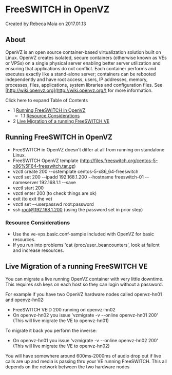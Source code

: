 
# FreeSWITCH in OpenVZ 

 Created by  Rebeca Maia on 2017.01.13

## About

OpenVZ is an open source container-based virtualization solution built on Linux. OpenVZ creates isolated, secure containers (otherwise known as VEs or VPSs) on a single physical server enabling better server utilization and ensuring that applications do not conflict. Each container performs and executes exactly like a stand-alone server; containers can be rebooted independently and have root access, users, IP addresses, memory, processes, files, applications, system libraries and configuration files. See [http://wiki.openvz.org](http://wiki.openvz.org/) for more information.

Click here to expand Table of Contents

* 1 [Running FreeSWITCH in OpenVZ](#-freeswitch--freeswitch-in-openvz-)  
   * 1.1 [Resource Considerations](#resource-considerations)
* 2 [Live Migration of a running FreeSWITCH VE](#live-migration-of-a-running-freeswitch-ve)

## Running FreeSWITCH in OpenVZ

* FreeSWITCH in OpenVZ doesn't differ at all from running on standalone Linux.
* FreeSWITCH OpenVZ template (<http://files.freeswitch.org/centos-5-x86%5F64-freeswitch.tar.gz>)
* vzctl create 200 --ostemplate centos-5-x86\_64-freeswitch
* vzctl set 200 --ipadd 192.168.1.200 --hostname freeswitch-01 --nameserver 192.168.1.1 --save
* vzctl start 200
* vzctl enter 200 (to check things are ok)
* exit (to exit the ve)
* vzctl set --userpasswd root:password
* ssh [root@192.168.1.200](mailto:root@192.168.1.200) (using the password set in prior step)

### Resource Considerations

* Use the ve-vps.basic.conf-sample included with OpenVZ for basic resources.
* If you run into problems 'cat /proc/user\_beancounters', look at failcnt and increase resources.

## Live Migration of a running FreeSWITCH VE

You can migrate a live running OpenVZ container with very little downtime. This requires ssh keys on each host so they can login without a password.

For example if you have two OpenVZ hardware nodes called openvz-hn01 and openvz-hn02:

* FreeSWITCH VEID 200 running on openvz-hn02
* On openvz-hn02 you issue 'vzmigrate -v --online openvz-hn01 200' (This will live migrate the VE to openvz-hn01)

  
To migrate it back you perform the inverse:

* On openvz-hn01 you issue 'vzmigrate -v --online openvz-hn02 200' (This will live migrate the VE to openvz-hn02)

  
You will have somewhere around 600ms-2000ms of audio drop out if live calls are up and media is passing thru your VE running FreeSWITCH. This all depends on the network between the two hardware nodes



